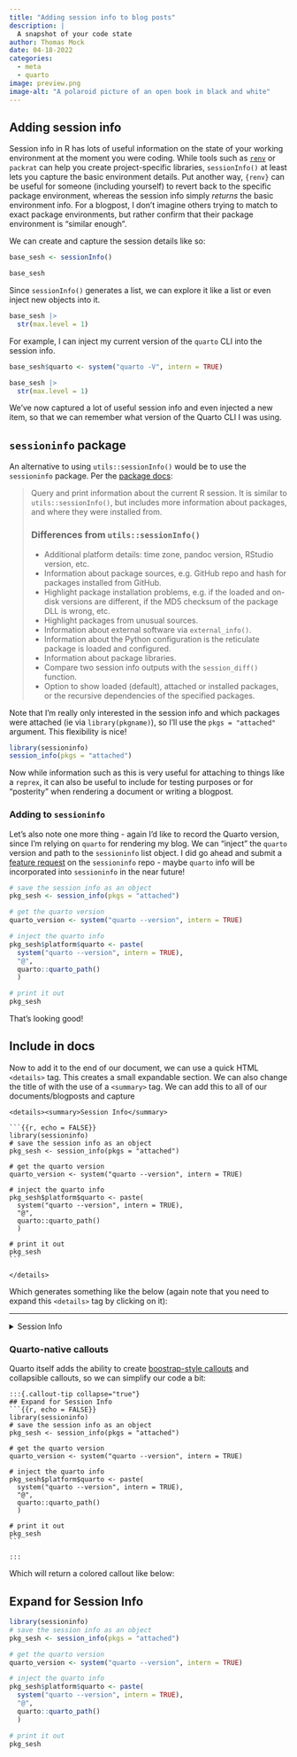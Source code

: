 ```yaml
---
title: "Adding session info to blog posts"
description: |
  A snapshot of your code state
author: Thomas Mock
date: 04-18-2022
categories:
  - meta
  - quarto
image: preview.png
image-alt: "A polaroid picture of an open book in black and white"
---
```


## Adding session info

Session info in R has lots of useful information on the state of your working environment at the moment you were coding. While tools such as [`renv`](https://rstudio.github.io/renv/articles/renv.html) or `packrat` can help you create project-specific libraries, `sessionInfo()` at least lets you capture the basic environment details. [Put another way, `{renv}` can be useful for someone (including yourself) to revert back to the specific package environment, whereas the session info simply _returns_ the basic environment info. For a blogpost, I don't imagine others trying to match to exact package environments, but rather confirm that their package environment is "similar enough".]{.aside}

We can create and capture the session details like so:

```r
base_sesh <- sessionInfo()

base_sesh
```

Since `sessionInfo()` generates a list, we can explore it like a list or even inject new objects into it.

```r
base_sesh |> 
  str(max.level = 1)
```

For example, I can inject my current version of the `quarto` CLI into the session info.

```r
base_sesh$quarto <- system("quarto -V", intern = TRUE)

base_sesh |>
  str(max.level = 1)
```

We've now captured a lot of useful session info and even injected a new item, so that we can remember what version of the Quarto CLI I was using.

## `sessioninfo` package

An alternative to using `utils::sessionInfo()` would be to use the `sessioninfo` package. Per the [package docs](https://r-lib.github.io/sessioninfo/):

> Query and print information about the current R session. It is similar to `utils::sessionInfo()`, but includes more information about packages, and where they were installed from.
>
> ### Differences from `utils::sessionInfo()`
>
> -   Additional platform details: time zone, pandoc version, RStudio version, etc.
> -   Information about package sources, e.g. GitHub repo and hash for packages installed from GitHub.
> -   Highlight package installation problems, e.g. if the loaded and on-disk versions are different, if the MD5 checksum of the package DLL is wrong, etc.
> -   Highlight packages from unusual sources.
> -   Information about external software via `external_info()`.
> -   Information about the Python configuration is the reticulate package is loaded and configured.
> -   Information about package libraries.
> -   Compare two session info outputs with the `session_diff()` function.
> -   Option to show loaded (default), attached or installed packages, or the recursive dependencies of the specified packages.

:::{.callout-note}

Note that I'm really only interested in the session info and which packages were attached (ie via `library(pkgname)`), so I'll use the `pkgs = "attached"` argument. This flexibility is nice!

:::

```r
library(sessioninfo)
session_info(pkgs = "attached")
```

Now while information such as this is very useful for attaching to things like a `reprex`, it can also be useful to include for testing purposes or for "posterity" when rendering a document or writing a blogpost.

### Adding to `sessioninfo`

Let's also note one more thing - again I'd like to record the Quarto version, since I'm relying on `quarto` for rendering my blog. We can "inject" the `quarto` version and path to the `sessioninfo` list object. [I did go ahead and submit a [feature request](https://github.com/r-lib/sessioninfo/issues/75) on the `sessioninfo` repo - maybe `quarto` info will be incorporated into `sessioninfo` in the near future!]{.aside}

```r
# save the session info as an object
pkg_sesh <- session_info(pkgs = "attached")

# get the quarto version
quarto_version <- system("quarto --version", intern = TRUE)

# inject the quarto info
pkg_sesh$platform$quarto <- paste(
  system("quarto --version", intern = TRUE), 
  "@", 
  quarto::quarto_path()
  )

# print it out
pkg_sesh
```

That's looking good!

## Include in docs

Now to add it to the end of our document, we can use a quick HTML `<details>` tag. This creates a small expandable section. We can also change the title of with the use of a `<summary>` tag. We can add this to all of our documents/blogposts and capture

````code
<details><summary>Session Info</summary>

```{{r, echo = FALSE}}
library(sessioninfo)
# save the session info as an object
pkg_sesh <- session_info(pkgs = "attached")

# get the quarto version
quarto_version <- system("quarto --version", intern = TRUE)

# inject the quarto info
pkg_sesh$platform$quarto <- paste(
  system("quarto --version", intern = TRUE), 
  "@", 
  quarto::quarto_path()
  )

# print it out
pkg_sesh
```

</details>

````

Which generates something like the below (again note that you need to expand this `<details>` tag by clicking on it):

---

<details><summary>Session Info</summary>

<div style='font-size:12px;'>

```r
library(sessioninfo)
# save the session info as an object
pkg_sesh <- session_info(pkgs = "attached")

# get the quarto version
quarto_version <- system("quarto --version", intern = TRUE)

# inject the quarto info
pkg_sesh$platform$quarto <- paste(
  system("quarto --version", intern = TRUE), 
  "@", 
  quarto::quarto_path()
  )

# print it out
pkg_sesh
```

</div>

</details>

### Quarto-native callouts

Quarto itself adds the ability to create [boostrap-style callouts](https://quarto.org/docs/authoring/callouts.html) and collapsible callouts, so we can simplify our code a bit:

````code
:::{.callout-tip collapse="true"}
## Expand for Session Info
```{{r, echo = FALSE}}
library(sessioninfo)
# save the session info as an object
pkg_sesh <- session_info(pkgs = "attached")

# get the quarto version
quarto_version <- system("quarto --version", intern = TRUE)

# inject the quarto info
pkg_sesh$platform$quarto <- paste(
  system("quarto --version", intern = TRUE), 
  "@", 
  quarto::quarto_path()
  )

# print it out
pkg_sesh
```

:::

````

Which will return a colored callout like below:

:::{.callout-tip collapse="true"}
## Expand for Session Info
```r
library(sessioninfo)
# save the session info as an object
pkg_sesh <- session_info(pkgs = "attached")

# get the quarto version
quarto_version <- system("quarto --version", intern = TRUE)

# inject the quarto info
pkg_sesh$platform$quarto <- paste(
  system("quarto --version", intern = TRUE), 
  "@", 
  quarto::quarto_path()
  )

# print it out
pkg_sesh
```

:::
